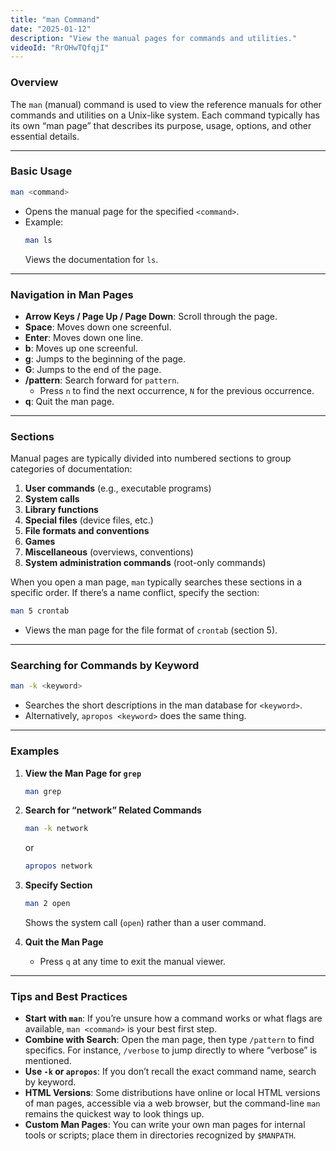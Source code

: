 ```yaml
---
title: "man Command"
date: "2025-01-12"
description: "View the manual pages for commands and utilities."
videoId: "RrOHwTQfqjI"
---
```


### Overview

The `man` (manual) command is used to view the reference manuals for other commands and utilities on a Unix-like system. Each command typically has its own “man page” that describes its purpose, usage, options, and other essential details.

---

### Basic Usage

```bash
man <command>
```
- Opens the manual page for the specified `<command>`.
- Example:
  ```bash
  man ls
  ```
  Views the documentation for `ls`.

---

### Navigation in Man Pages

- **Arrow Keys / Page Up / Page Down**: Scroll through the page.  
- **Space**: Moves down one screenful.  
- **Enter**: Moves down one line.  
- **b**: Moves up one screenful.  
- **g**: Jumps to the beginning of the page.  
- **G**: Jumps to the end of the page.  
- **/pattern**: Search forward for `pattern`.  
  - Press `n` to find the next occurrence, `N` for the previous occurrence.  
- **q**: Quit the man page.

---

### Sections

Manual pages are typically divided into numbered sections to group categories of documentation:

1. **User commands** (e.g., executable programs)  
2. **System calls**  
3. **Library functions**  
4. **Special files** (device files, etc.)  
5. **File formats and conventions**  
6. **Games**  
7. **Miscellaneous** (overviews, conventions)  
8. **System administration commands** (root-only commands)  

When you open a man page, `man` typically searches these sections in a specific order. If there’s a name conflict, specify the section:

```bash
man 5 crontab
```
- Views the man page for the file format of `crontab` (section 5).

---

### Searching for Commands by Keyword

```bash
man -k <keyword>
```
- Searches the short descriptions in the man database for `<keyword>`.  
- Alternatively, `apropos <keyword>` does the same thing.

---

### Examples

1. **View the Man Page for `grep`**  
   ```bash
   man grep
   ```
2. **Search for “network” Related Commands**  
   ```bash
   man -k network
   ```
   or
   ```bash
   apropos network
   ```
3. **Specify Section**  
   ```bash
   man 2 open
   ```
   Shows the system call (`open`) rather than a user command.

4. **Quit the Man Page**  
   - Press `q` at any time to exit the manual viewer.

---

### Tips and Best Practices

- **Start with `man`**: If you’re unsure how a command works or what flags are available, `man <command>` is your best first step.  
- **Combine with Search**: Open the man page, then type `/pattern` to find specifics. For instance, `/verbose` to jump directly to where “verbose” is mentioned.  
- **Use `-k` or `apropos`**: If you don’t recall the exact command name, search by keyword.  
- **HTML Versions**: Some distributions have online or local HTML versions of man pages, accessible via a web browser, but the command-line `man` remains the quickest way to look things up.  
- **Custom Man Pages**: You can write your own man pages for internal tools or scripts; place them in directories recognized by `$MANPATH`.  